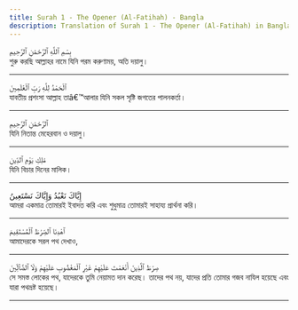 ```yaml
---
title: Surah 1 - The Opener (Al-Fatihah) - Bangla
description: Translation of Surah 1 - The Opener (Al-Fatihah) in Bangla
---
```





<Aside type="quran" title="1">
بِسْمِ ٱللَّهِ ٱلرَّحْمَٰنِ ٱلرَّحِيمِ
</Aside>

<Aside type="reference" title="1">
শুরু করছি আল্লাহর নামে যিনি পরম করুণাময়, অতি দয়ালু।
</Aside>

---

<Aside type="quran" title="2">
ٱلْحَمْدُ لِلَّهِ رَبِّ ٱلْعَٰلَمِينَ
</Aside>

<Aside type="reference" title="2">
যাবতীয় প্রশংসা আল্লাহ তাâ€™আলার যিনি সকল সৃষ্টি জগতের পালনকর্তা।
</Aside>

---

<Aside type="quran" title="3">
ٱلرَّحْمَٰنِ ٱلرَّحِيمِ
</Aside>

<Aside type="reference" title="3">
যিনি নিতান্ত মেহেরবান ও দয়ালু।
</Aside>

---

<Aside type="quran" title="4">
مَٰلِكِ يَوْمِ ٱلدِّينِ
</Aside>

<Aside type="reference" title="4">
যিনি বিচার দিনের মালিক।
</Aside>

---

<Aside type="quran" title="5">
إِيَّاكَ نَعْبُدُ وَإِيَّاكَ نَسْتَعِينُ
</Aside>

<Aside type="reference" title="5">
আমরা একমাত্র তোমারই ইবাদত করি এবং শুধুমাত্র তোমারই সাহায্য প্রার্থনা করি।
</Aside>

---

<Aside type="quran" title="6">
ٱهْدِنَا ٱلصِّرَٰطَ ٱلْمُسْتَقِيمَ
</Aside>

<Aside type="reference" title="6">
আমাদেরকে সরল পথ দেখাও,
</Aside>

---

<Aside type="quran" title="7">
صِرَٰطَ ٱلَّذِينَ أَنْعَمْتَ عَلَيْهِمْ غَيْرِ ٱلْمَغْضُوبِ عَلَيْهِمْ وَلَا ٱلضَّآلِّينَ
</Aside>

<Aside type="reference" title="7">
সে সমস্ত লোকের পথ, যাদেরকে তুমি নেয়ামত দান করেছ। তাদের পথ নয়, যাদের প্রতি তোমার গজব নাযিল হয়েছে এবং যারা পথভ্রষ্ট হয়েছে।
</Aside>

---
